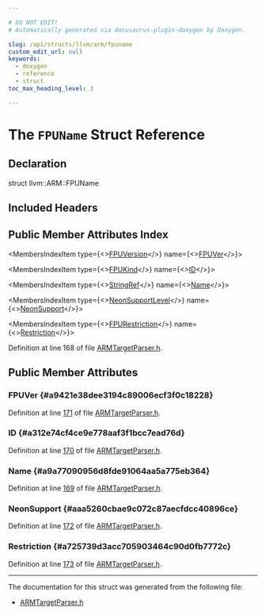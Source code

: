 ```yaml
---

# DO NOT EDIT!
# Automatically generated via docusaurus-plugin-doxygen by Doxygen.

slug: /api/structs/llvm/arm/fpuname
custom_edit_url: null
keywords:
  - doxygen
  - reference
  - struct
toc_max_heading_level: 3

---
```





# The `FPUName` Struct Reference

<DoxygenPage pluginConfig={pluginConfig}>



## Declaration

<CodeBlock>struct llvm::ARM::FPUName</CodeBlock>

## Included Headers

<IncludesList>
<IncludesListItem
  filePath="llvm/TargetParser/ARMTargetParser.h"
  permalink="/docs/api/files/include/include/llvm/include/llvm/targetparser/armtargetparser-h"
  isLocal="true" />
</IncludesList>

## Public Member Attributes Index

<MembersIndex>

<MembersIndexItem
  type={<><a href="/docs/api/namespaces/llvm/arm/#a43b54cec9a9179040fc3e98b4a763fc3">FPUVersion</a></>}
  name={<><a href="#a9421e38dee3194c89006ecf3f0c18228">FPUVer</a></>}>
</MembersIndexItem>

<MembersIndexItem
  type={<><a href="/docs/api/namespaces/llvm/arm/#a7ec47cecec400dff032e3b34a3630129">FPUKind</a></>}
  name={<><a href="#a312e74cf4ce9e778aaf3f1bcc7ead76d">ID</a></>}>
</MembersIndexItem>

<MembersIndexItem
  type={<><a href="/docs/api/classes/llvm/stringref">StringRef</a></>}
  name={<><a href="#a9a77090956d8fde91064aa5a775eb364">Name</a></>}>
</MembersIndexItem>

<MembersIndexItem
  type={<><a href="/docs/api/namespaces/llvm/arm/#a61003d3f7c772d4d60bfb9ed9e3c5427">NeonSupportLevel</a></>}
  name={<><a href="#aaa5260cbae9c072c87aecfdcc40896ce">NeonSupport</a></>}>
</MembersIndexItem>

<MembersIndexItem
  type={<><a href="/docs/api/namespaces/llvm/arm/#ad67c067d2f90e51b2412f3c1117661b3">FPURestriction</a></>}
  name={<><a href="#a725739d3acc705903464c90d0fb7772c">Restriction</a></>}>
</MembersIndexItem>

</MembersIndex>


Definition at line 168 of file <a href="/docs/api/files/include/include/llvm/include/llvm/targetparser/armtargetparser-h">ARMTargetParser.h</a>.

<SectionDefinition>

## Public Member Attributes

### FPUVer {#a9421e38dee3194c89006ecf3f0c18228}

<MemberDefinition
  prototype="FPUVersion llvm::ARM::FPUName::FPUVer">

Definition at line <a href="/docs/api/files/include/include/llvm/include/llvm/targetparser/armtargetparser-h/#l00171">171</a> of file <a href="/docs/api/files/include/include/llvm/include/llvm/targetparser/armtargetparser-h">ARMTargetParser.h</a>.
</MemberDefinition>

### ID {#a312e74cf4ce9e778aaf3f1bcc7ead76d}

<MemberDefinition
  prototype="FPUKind llvm::ARM::FPUName::ID">

Definition at line <a href="/docs/api/files/include/include/llvm/include/llvm/targetparser/armtargetparser-h/#l00170">170</a> of file <a href="/docs/api/files/include/include/llvm/include/llvm/targetparser/armtargetparser-h">ARMTargetParser.h</a>.
</MemberDefinition>

### Name {#a9a77090956d8fde91064aa5a775eb364}

<MemberDefinition
  prototype="StringRef llvm::ARM::FPUName::Name">

Definition at line <a href="/docs/api/files/include/include/llvm/include/llvm/targetparser/armtargetparser-h/#l00169">169</a> of file <a href="/docs/api/files/include/include/llvm/include/llvm/targetparser/armtargetparser-h">ARMTargetParser.h</a>.
</MemberDefinition>

### NeonSupport {#aaa5260cbae9c072c87aecfdcc40896ce}

<MemberDefinition
  prototype="NeonSupportLevel llvm::ARM::FPUName::NeonSupport">

Definition at line <a href="/docs/api/files/include/include/llvm/include/llvm/targetparser/armtargetparser-h/#l00172">172</a> of file <a href="/docs/api/files/include/include/llvm/include/llvm/targetparser/armtargetparser-h">ARMTargetParser.h</a>.
</MemberDefinition>

### Restriction {#a725739d3acc705903464c90d0fb7772c}

<MemberDefinition
  prototype="FPURestriction llvm::ARM::FPUName::Restriction">

Definition at line <a href="/docs/api/files/include/include/llvm/include/llvm/targetparser/armtargetparser-h/#l00173">173</a> of file <a href="/docs/api/files/include/include/llvm/include/llvm/targetparser/armtargetparser-h">ARMTargetParser.h</a>.
</MemberDefinition>

</SectionDefinition>

<hr/>

The documentation for this struct was generated from the following file:

<ul>
<li><a href="/docs/api/files/include/include/llvm/include/llvm/targetparser/armtargetparser-h">ARMTargetParser.h</a></li>
</ul>

</DoxygenPage>
